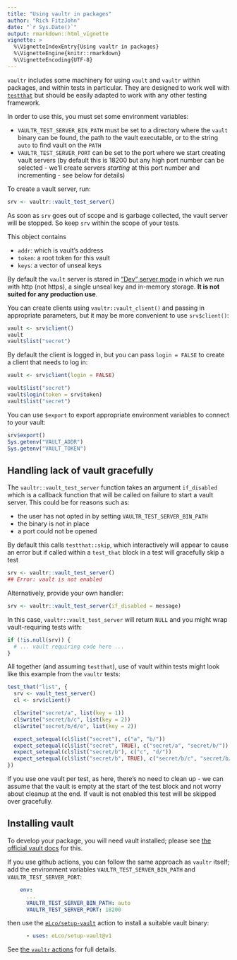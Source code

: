 ```yaml
---
title: "Using vaultr in packages"
author: "Rich FitzJohn"
date: "`r Sys.Date()`"
output: rmarkdown::html_vignette
vignette: >
  %\VignetteIndexEntry{Using vaultr in packages}
  %\VignetteEngine{knitr::rmarkdown}
  %\VignetteEncoding{UTF-8}
---
```


`vaultr` includes some machinery for using `vault` and `vaultr`
within packages, and within tests in particular.  They are designed
to work well with
[`testthat`](https://cran.r-project.org/package=testthat) but
should be easily adapted to work with any other testing framework.

In order to use this, you must set some environment variables:

* `VAULTR_TEST_SERVER_BIN_PATH` must be set to a directory where
  the `vault` binary can be found, the path to the vault executable,
  or to the string `auto` to find vault on the `PATH`
* `VAULTR_TEST_SERVER_PORT` can be set to the port where we start
  creating vault servers (by default this is 18200 but any high
  port number can be selected - we'll create servers *starting* at
  this port number and incrementing - see below for details)

To create a vault server, run:
``` r
srv <- vaultr::vault_test_server()
```

As soon as `srv` goes out of scope and is garbage collected, the
vault server will be stopped.  So keep `srv` within the scope of
your tests.

This object contains

* `addr`: which is vault's address
* `token`: a root token for this vault
* `keys`: a vector of unseal keys

By default the `vault` server is stared in ["Dev" server
mode](https://www.vaultproject.io/docs/concepts/dev-server.html) in
which we run with http (not https), a single unseal key and
in-memory storage.  **It is not suited for any production use**.

You can create clients using `vaultr::vault_client()` and passing
in appropriate parameters, but it may be more convenient to use
`srv$client()`:
``` r
vault <- srv$client()
vault
vault$list("secret")
```

By default the client is logged in, but you can pass `login =
FALSE` to create a client that needs to log in:
``` r
vault <- srv$client(login = FALSE)
```

``` r
vault$list("secret")
vault$login(token = srv$token)
vault$list("secret")
```

You can use `$export` to export appropriate environment variables
to connect to your vault:
``` r
srv$export()
Sys.getenv("VAULT_ADDR")
Sys.getenv("VAULT_TOKEN")
```

## Handling lack of vault gracefully

The `vaultr::vault_test_server` function takes an argument
`if_disabled` which is a callback function that will be called on
failure to start a vault server.  This could be for reasons such as:

* the user has not opted in by setting `VAULTR_TEST_SERVER_BIN_PATH`
* the binary is not in place
* a port could not be opened

By default this calls `testthat::skip`, which interactively will
appear to cause an error but if called within a `test_that` block
in a test will gracefully skip a test

```r
srv <- vaultr::vault_test_server()
## Error: vault is not enabled
```

Alternatively, provide your own handler:

```r
srv <- vaultr::vault_test_server(if_disabled = message)
```

In this case, `vaultr::vault_test_server` will return `NULL` and you might wrap vault-requiring tests with:

```r
if (!is.null(srv)) {
  # ... vault requiring code here ...
}
```

All together (and assuming `testthat`), use of vault within tests
might look like this example from the `vaultr` tests:

```r
test_that("list", {
  srv <- vault_test_server()
  cl <- srv$client()

  cl$write("secret/a", list(key = 1))
  cl$write("secret/b/c", list(key = 2))
  cl$write("secret/b/d/e", list(key = 2))

  expect_setequal(cl$list("secret"), c("a", "b/"))
  expect_setequal(cl$list("secret", TRUE), c("secret/a", "secret/b/"))
  expect_setequal(cl$list("secret/b"), c("c", "d/"))
  expect_setequal(cl$list("secret/b", TRUE), c("secret/b/c", "secret/b/d/"))
})
```

If you use one vault per test, as here, there's no need to clean up
- we can assume that the vault is empty at the start of the test
block and not worry about cleanup at the end.  If vault is not
enabled this test will be skipped over gracefully.

## Installing vault

To develop your package, you will need vault installed; please see [the official vault docs](https://developer.hashicorp.com/vault/docs/install) for this.

If you use github actions, you can follow the same approach as `vaultr` itself; add the environment variables `VAULTR_TEST_SERVER_BIN_PATH` and `VAULTR_TEST_SERVER_PORT`:

```yaml
    env:
      ...
      VAULTR_TEST_SERVER_BIN_PATH: auto
      VAULTR_TEST_SERVER_PORT: 18200
```

then use the [`eLco/setup-vault`](https://github.com/marketplace/actions/setup-vault-cli) action to install a suitable vault binary:

```yaml
      - uses: eLco/setup-vault@v1
```

See [the `vaultr` actions](https://github.com/vimc/vaultr/blob/master/.github/workflows/R-CMD-check.yaml) for full details.
